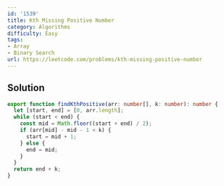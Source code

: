 ```yaml
---
id: '1539'
title: Kth Missing Positive Number
category: Algorithms
difficulty: Easy
tags:
- Array
- Binary Search
url: https://leetcode.com/problems/kth-missing-positive-number
---
```


## Solution

```typescript filename="solution.ts" copy
export function findKthPositive(arr: number[], k: number): number {
  let [start, end] = [0, arr.length];
  while (start < end) {
    const mid = Math.floor((start + end) / 2);
    if (arr[mid] - mid - 1 < k) {
      start = mid + 1;
    } else {
      end = mid;
    }
  }
  return end + k;
}
```

